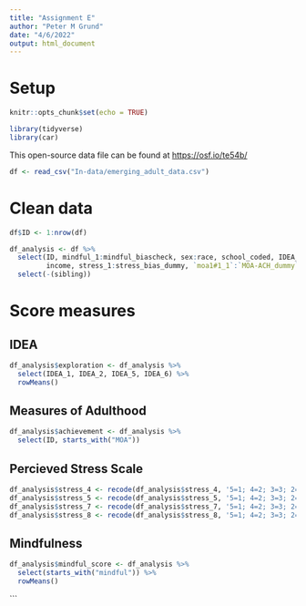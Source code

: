 ```yaml
---
title: "Assignment E"
author: "Peter M Grund"
date: "4/6/2022"
output: html_document
---
```


# Setup
```r
knitr::opts_chunk$set(echo = TRUE)
```

```r
library(tidyverse)
library(car)
```

This open-source data file can be found at <https://osf.io/te54b/>

```r
df <- read_csv("In-data/emerging_adult_data.csv")

```

# Clean data

```r
df$ID <- 1:nrow(df)
```

```r
df_analysis <- df %>%
  select(ID, mindful_1:mindful_biascheck, sex:race, school_coded, IDEA_1:`IDEA-bias-dummy`,
         income, stress_1:stress_bias_dummy, `moa1#1_1`:`MOA-ACH_dummy`) %>%
  select(-(sibling)) 

```

# Score measures
## IDEA
```r
df_analysis$exploration <- df_analysis %>% 
  select(IDEA_1, IDEA_2, IDEA_5, IDEA_6) %>%
  rowMeans()

```

## Measures of Adulthood
```r
df_analysis$achievement <- df_analysis %>% 
  select(ID, starts_with("MOA"))

```

## Percieved Stress Scale
```r
df_analysis$stress_4 <- recode(df_analysis$stress_4, '5=1; 4=2; 3=3; 2=4; 1=5')
df_analysis$stress_5 <- recode(df_analysis$stress_5, '5=1; 4=2; 3=3; 2=4; 1=5')
df_analysis$stress_7 <- recode(df_analysis$stress_7, '5=1; 4=2; 3=3; 2=4; 1=5')
df_analysis$stress_8 <- recode(df_analysis$stress_8, '5=1; 4=2; 3=3; 2=4; 1=5')

```

## Mindfulness
```r
df_analysis$mindful_score <- df_analysis %>%
  select(starts_with("mindful")) %>%
  rowMeans()

```

```

